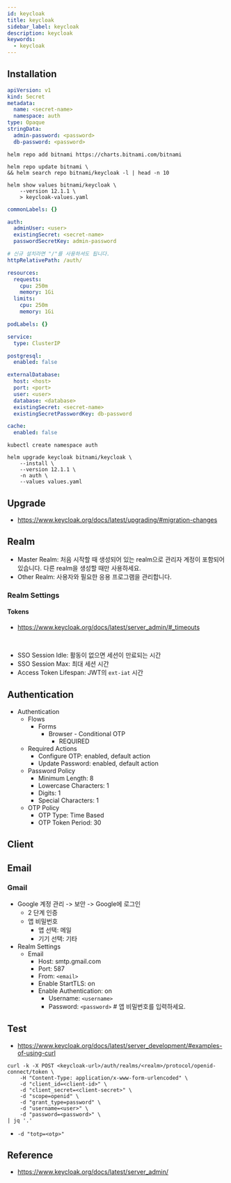 ```yaml
---
id: keycloak
title: keycloak
sidebar_label: keycloak
description: keycloak
keywords:
  - keycloak
---
```


## Installation

```yaml
apiVersion: v1
kind: Secret
metadata:
  name: <secret-name>
  namespace: auth
type: Opaque
stringData:
  admin-password: <password>
  db-password: <password>
```

```shell
helm repo add bitnami https://charts.bitnami.com/bitnami
```

```shell
helm repo update bitnami \
&& helm search repo bitnami/keycloak -l | head -n 10
```

```shell
helm show values bitnami/keycloak \
    --version 12.1.1 \
    > keycloak-values.yaml
```

```yaml title="keycloak-values.yaml"
commonLabels: {}

auth:
  adminUser: <user>
  existingSecret: <secret-name>
  passwordSecretKey: admin-password

# 신규 설치라면 "/"를 사용하셔도 됩니다.
httpRelativePath: /auth/

resources:
  requests:
    cpu: 250m
    memory: 1Gi
  limits:
    cpu: 250m
    memory: 1Gi

podLabels: {}

service:
  type: ClusterIP

postgresql:
  enabled: false

externalDatabase:
  host: <host>
  port: <port>
  user: <user>
  database: <database>
  existingSecret: <secret-name>
  existingSecretPasswordKey: db-password

cache:
  enabled: false
```

```shell
kubectl create namespace auth
```

```shell
helm upgrade keycloak bitnami/keycloak \
    --install \
    --version 12.1.1 \
    -n auth \
    --values values.yaml
```

## Upgrade

- https://www.keycloak.org/docs/latest/upgrading/#migration-changes

## Realm

- Master Realm: 처음 시작할 때 생성되어 있는 realm으로 관리자 계정이 포함되어 있습니다. 다른 realm을 생성할 때만 사용하세요.
- Other Realm: 사용자와 필요한 응용 프로그램을 관리합니다.

### Realm Settings

#### Tokens

- https://www.keycloak.org/docs/latest/server_admin/#_timeouts

<br />

- SSO Session Idle: 활동이 없으면 세션이 만료되는 시간
- SSO Session Max: 최대 세션 시간
- Access Token Lifespan: JWT의 `ext-iat` 시간

## Authentication

- Authentication
  - Flows
    - Forms
      - Browser - Conditional OTP
        - REQUIRED
  - Required Actions
    - Configure OTP: enabled, default action
    - Update Password: enabled, default action
  - Password Policy
    - Minimum Length: 8
    - Lowercase Characters: 1
    - Digits: 1
    - Special Characters: 1
  - OTP Policy
    - OTP Type: Time Based
    - OTP Token Period: 30

## Client

## Email

### Gmail

- Google 계정 관리 -\> 보안 -\> Google에 로그인
  - 2 단계 인증
  - 앱 비밀번호
    - 앱 선택: 메일
    - 기기 선택: 기타
- Realm Settings
  - Email
    - Host: smtp.gmail.com
    - Port: 587
    - From: `<email>`
    - Enable StartTLS: on
    - Enable Authentication: on
      - Username: `<username>`
      - Password: `<password>` # 앱 비밀번호를 입력하세요.

## Test

- https://www.keycloak.org/docs/latest/server_development/#examples-of-using-curl

```shell
curl -k -X POST <keycloak-url>/auth/realms/<realm>/protocol/openid-connect/token \
    -H "Content-Type: application/x-www-form-urlencoded" \
    -d "client_id=<client-id>" \
    -d "client_secret=<client-secret>" \
    -d "scope=openid" \
    -d "grant_type=password" \
    -d "username=<user>" \
    -d "password=<password>" \
| jq '.'
```

- `-d "totp=<otp>"`

## Reference

- https://www.keycloak.org/docs/latest/server_admin/
